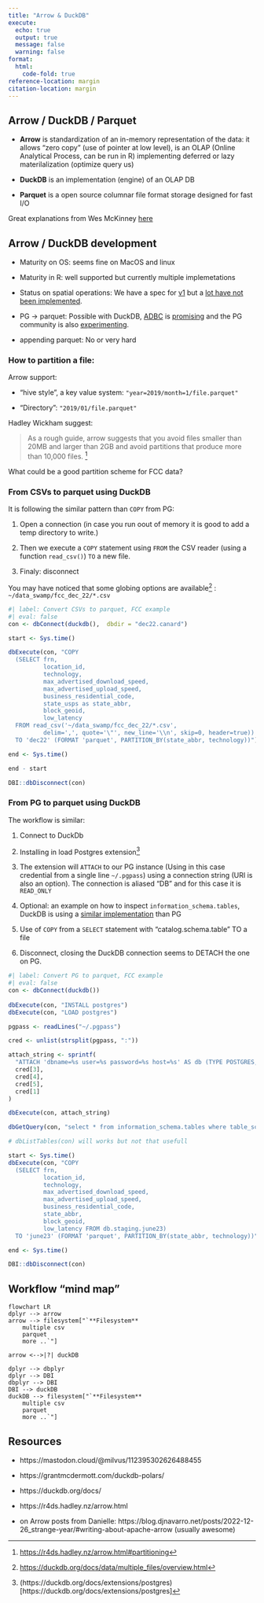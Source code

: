 ```yaml
---
title: "Arrow & DuckDB"
execute:
  echo: true
  output: true
  message: false
  warning: false
format:
  html:
    code-fold: true
reference-location: margin
citation-location: margin
---
```


## Arrow / DuckDB / Parquet

- **Arrow** is standardization of an in-memory representation of the data: it allows "zero copy" (use of pointer at low level), is an OLAP (Online Analytical Process, can be run in R) implementing deferred or lazy materilalization (optimize query us)

- **DuckDB** is an implementation (engine) of an OLAP DB

- **Parquet** is a open source columnar file format storage designed for fast I/O

Great explanations from Wes McKinney [here](https://stackoverflow.com/questions/56472727/difference-between-apache-parquet-and-arrow)

## Arrow / DuckDB development

- Maturity on OS: seems fine on MacOS and linux 

- Maturity in R: well supported but currently multiple implemetations 

- Status on spatial operations: We have a spec for [v1](https://geoparquet.org/releases/v1.0.0/) but a [lot have not been implemented](https://guide.cloudnativegeo.org/geoparquet/).   

- PG -> parquet: Possible with DuckDB, [ADBC](https://arrow.apache.org/docs/format/ADBC.html) is [promising](http://r-dbi.org/blog/dbi-4-3/) and the PG community is also [experimenting](https://www.crunchydata.com/blog/parquet-and-postgres-in-the-data-lake).  

- appending parquet: No or very hard 

### How to partition a file:

Arrow support:

- "hive style", a key value system: `"year=2019/month=1/file.parquet"` 

- "Directory": `"2019/01/file.parquet"`

Hadley Wickham suggest:

> As a rough guide, arrow suggests that you avoid files smaller than 20MB and larger than 2GB and avoid partitions that produce more than 10,000 files. [^r4ds_partition]

[^r4ds_partition]: [https://r4ds.hadley.nz/arrow.html#partitioning](https://r4ds.hadley.nz/arrow.html#partitioning)

::: {.callout-note}
What could be a good partition scheme for FCC data?
:::


### From CSVs to parquet using DuckDB

It is following the similar pattern than `COPY` from PG:

1. Open a connection (in case you run oout of memory it is good to add a temp directory to write.)

2. Then we execute a `COPY` statement using `FROM` the CSV reader (using a function `read_csv()`) `TO` a new file.

3. Finaly: disconnect

You may have noticed that some globing options are available[^glob_duckdb] : `~/data_swamp/fcc_dec_22/*.csv` 

[^glob_duckdb]: [https://duckdb.org/docs/data/multiple_files/overview.html](https://duckdb.org/docs/data/multiple_files/overview.html)

```R
#| label: Convert CSVs to parquet, FCC example 
#| eval: false
con <- dbConnect(duckdb(),  dbdir = "dec22.canard")

start <- Sys.time()

dbExecute(con, "COPY 
  (SELECT frn, 
          location_id, 
          technology, 
          max_advertised_download_speed,
          max_advertised_upload_speed,
          business_residential_code,
          state_usps as state_abbr,
          block_geoid,
          low_latency 
  FROM read_csv('~/data_swamp/fcc_dec_22/*.csv', 
          delim=',', quote='\"', new_line='\\n', skip=0, header=true))
  TO 'dec22' (FORMAT 'parquet', PARTITION_BY(state_abbr, technology))")

end <- Sys.time()

end - start

DBI::dbDisconnect(con)
```

### From PG to parquet using DuckDB

The workflow is similar:

1. Connect to DuckDb

2. Installing in load Postgres extension[^PG_duckDB]

[^PG_duckDB]: (https://duckdb.org/docs/extensions/postgres)[https://duckdb.org/docs/extensions/postgres]

3. The extension will `ATTACH` to our PG instance (Using in this case credential from a single line `~/.pgpass`) using a connection string (URI is also an option). The connection is aliased "DB" and for this case it is `READ_ONLY`

4. Optional: an example on how to inspect `information_schema.tables`, DuckDB is using a [similar implementation](https://duckdb.org/docs/sql/information_schema) than PG

5. Use of `COPY` from a `SELECT` statement with "catalog.schema.table" TO a file 

6. Disconnect, closing the DuckDB connection seems to DETACH the one on PG. 

```R
#| label: Convert PG to parquet, FCC example 
#| eval: false
con <- dbConnect(duckdb())
  
dbExecute(con, "INSTALL postgres")
dbExecute(con, "LOAD postgres")

pgpass <- readLines("~/.pgpass")

cred <- unlist(strsplit(pgpass, ":"))

attach_string <- sprintf(
  "ATTACH 'dbname=%s user=%s password=%s host=%s' AS db (TYPE POSTGRES, READ_ONLY)",
  cred[3],
  cred[4],
  cred[5],
  cred[1]
)

dbExecute(con, attach_string)

dbGetQuery(con, "select * from information_schema.tables where table_schema = 'staging'")

# dbListTables(con) will works but not that usefull

start <- Sys.time()
dbExecute(con, "COPY 
  (SELECT frn, 
          location_id, 
          technology, 
          max_advertised_download_speed,
          max_advertised_upload_speed,
          business_residential_code,
          state_abbr,
          block_geoid,
          low_latency FROM db.staging.june23)
  TO 'june23' (FORMAT 'parquet', PARTITION_BY(state_abbr, technology))")

end <- Sys.time()

DBI::dbDisconnect(con)
```


## Workflow "mind map"


```mermaid
flowchart LR
dplyr --> arrow
arrow --> filesystem["`**Filesystem**
    multiple csv
    parquet
    more ..`"]

arrow <-->|?| duckDB

dplyr --> dbplyr
dplyr --> DBI
dbplyr --> DBI 
DBI --> duckDB
duckDB --> filesystem["`**Filesystem**
    multiple csv
    parquet
    more ..`"]
```



## Resources

- https://mastodon.cloud/@milvus/112395302626488455

- https://grantmcdermott.com/duckdb-polars/

- https://duckdb.org/docs/

- https://r4ds.hadley.nz/arrow.html

- on Arrow posts from Danielle: https://blog.djnavarro.net/posts/2022-12-26_strange-year/#writing-about-apache-arrow (usually awesome) 